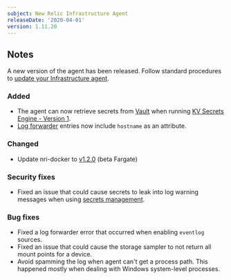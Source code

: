 ```yaml
---
subject: New Relic Infrastructure Agent
releaseDate: '2020-04-01'
version: 1.11.20
---
```


## Notes

A new version of the agent has been released. Follow standard procedures to [update your Infrastructure agent](/docs/infrastructure/new-relic-infrastructure/installation/update-infrastructure-agent).

### Added

* The agent can now retrieve secrets from [Vault](https://www.vaultproject.io/) when running [KV Secrets Engine - Version 1](https://www.vaultproject.io/docs/secrets/kv/kv-v1/).
* [Log forwarder](https://docs.newrelic.com/docs/logs/enable-new-relic-logs/1-enable-logs/forward-your-logs-using-new-relic-infrastructure-agent) entries now include `hostname` as an attribute.

### Changed

* Update nri-docker to [v1.2.0](https://github.com/newrelic/nri-docker/releases/tag/v1.2.0) (beta Fargate)

### Security fixes

* Fixed an issue that could cause secrets to leak into log warning messages when using [secrets management](https://docs.newrelic.com/docs/integrations/host-integrations/installation/secrets-management).

### Bug fixes

* Fixed a log forwarder error that occurred when enabling `eventlog` sources.
* Fixed an issue that could cause the storage sampler to not return all mount points for a device.
* Avoid spamming the log when agent can't get a process path. This happened mostly when dealing with Windows system-level processes.
